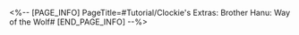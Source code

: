 <%-- [PAGE_INFO]
PageTitle=#Tutorial/Clockie's Extras: Brother Hanu: Way of the Wolf#
[END_PAGE_INFO] --%>
{{Tutorial
|sort      = 605401
|title     = Clockie's Extras: ''Brother Hanu: Way of the Wolf''
|subtitle  = 
|type      = 
|about     = 
|image1    = Tutorial Clockie's Extras Brother Hanu Way of the Wolf 1.png{{subst:void|<!--$UPLOAD:<<SpriteOutput/TutorialPic/TutorialPage_605401.png>-<Tutorial Clockie's Extras Brother Hanu Way of the Wolf 1.png>>}}
|text1     = Select the Fire button and Hanu will fire toward the other side of the tracks. If the attack hits an opponent or an obstacle, it will trigger an {{Color|h|nobold=1|Action Scene}} and you will enter a short period of invulnerability.
|image2    = Tutorial Clockie's Extras Brother Hanu Way of the Wolf 2.png{{subst:void|<!--$UPLOAD:<<SpriteOutput/TutorialPic/TutorialPage_605402.png>-<Tutorial Clockie's Extras Brother Hanu Way of the Wolf 2.png>>}}
|text2     = Energy can be accumulated by conducting Action Scenes and picking up supplies. When energy is full, you will trigger {{Color|h|nobold=1|Hanu Time}} and enter a long period of invulnerability.
|image3    = Tutorial Clockie's Extras Brother Hanu Way of the Wolf 3.png{{subst:void|<!--$UPLOAD:<<SpriteOutput/TutorialPic/TutorialPage_610301.png>-<Tutorial Clockie's Extras Brother Hanu Way of the Wolf 3.png>>}}
|text3     = When you face obstacles coming from both sides, {{Color|h|nobold=1|({{tt|tap|on mobile}}/{{tt|press|on controller}}/{{tt|click|on keyboard}}) and hold the Flip button}} to stay in the middle of the Spheroid lane and pass them safely.
|image4    = Tutorial Clockie's Extras Brother Hanu Way of the Wolf 4.png{{subst:void|<!--$UPLOAD:<<SpriteOutput/TutorialPic/TutorialPage_605403.png>-<Tutorial Clockie's Extras Brother Hanu Way of the Wolf 4.png>>}}
|text4     = The film's length is limited in Movie Mode. The progress bar below indicates {{Color|h|nobold=1|the filming progress}}.
|image5    = Tutorial Clockie's Extras Brother Hanu Way of the Wolf 5.png{{subst:void|<!--$UPLOAD:<<SpriteOutput/TutorialPic/TutorialPage_605404.png>-<Tutorial Clockie's Extras Brother Hanu Way of the Wolf 5.png>>}}
|text5     = {{Color|h|nobold=1|Audience Score}} will be accumulated by conducting Action Scenes, picking up supplies, or slamming into opponents or obstacles while invulnerable. Trigger the events above as many times as you can to achieve the {{Color|h|nobold=1|target Audience Score}}!
}}